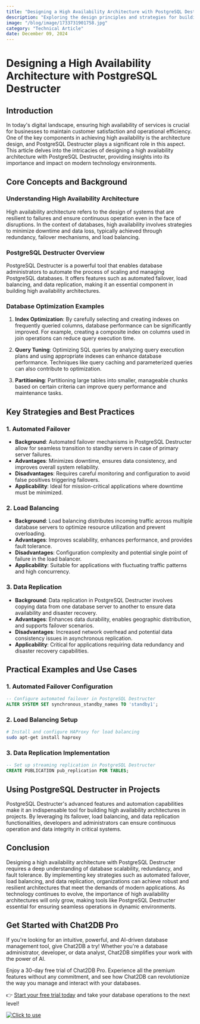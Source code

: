 ```yaml
---
title: "Designing a High Availability Architecture with PostgreSQL Destructer"
description: "Exploring the design principles and strategies for building a high availability architecture using PostgreSQL Destructer."
image: "/blog/image/1733731901758.jpg"
category: "Technical Article"
date: December 09, 2024
---
```


# Designing a High Availability Architecture with PostgreSQL Destructer


<Authors date="December 09, 2024">
  <Author name="Rowan Hill" link="https://chat2db.ai" />
</Authors>

## Introduction

In today's digital landscape, ensuring high availability of services is crucial for businesses to maintain customer satisfaction and operational efficiency. One of the key components in achieving high availability is the architecture design, and PostgreSQL Destructer plays a significant role in this aspect. This article delves into the intricacies of designing a high availability architecture with PostgreSQL Destructer, providing insights into its importance and impact on modern technology environments.

## Core Concepts and Background

### Understanding High Availability Architecture

High availability architecture refers to the design of systems that are resilient to failures and ensure continuous operation even in the face of disruptions. In the context of databases, high availability involves strategies to minimize downtime and data loss, typically achieved through redundancy, failover mechanisms, and load balancing.

### PostgreSQL Destructer Overview

PostgreSQL Destructer is a powerful tool that enables database administrators to automate the process of scaling and managing PostgreSQL databases. It offers features such as automated failover, load balancing, and data replication, making it an essential component in building high availability architectures.

### Database Optimization Examples

1. **Index Optimization**: By carefully selecting and creating indexes on frequently queried columns, database performance can be significantly improved. For example, creating a composite index on columns used in join operations can reduce query execution time.

2. **Query Tuning**: Optimizing SQL queries by analyzing query execution plans and using appropriate indexes can enhance database performance. Techniques like query caching and parameterized queries can also contribute to optimization.

3. **Partitioning**: Partitioning large tables into smaller, manageable chunks based on certain criteria can improve query performance and maintenance tasks.

## Key Strategies and Best Practices

### 1. Automated Failover

- **Background**: Automated failover mechanisms in PostgreSQL Destructer allow for seamless transition to standby servers in case of primary server failures.
- **Advantages**: Minimizes downtime, ensures data consistency, and improves overall system reliability.
- **Disadvantages**: Requires careful monitoring and configuration to avoid false positives triggering failovers.
- **Applicability**: Ideal for mission-critical applications where downtime must be minimized.

### 2. Load Balancing

- **Background**: Load balancing distributes incoming traffic across multiple database servers to optimize resource utilization and prevent overloading.
- **Advantages**: Improves scalability, enhances performance, and provides fault tolerance.
- **Disadvantages**: Configuration complexity and potential single point of failure in the load balancer.
- **Applicability**: Suitable for applications with fluctuating traffic patterns and high concurrency.

### 3. Data Replication

- **Background**: Data replication in PostgreSQL Destructer involves copying data from one database server to another to ensure data availability and disaster recovery.
- **Advantages**: Enhances data durability, enables geographic distribution, and supports failover scenarios.
- **Disadvantages**: Increased network overhead and potential data consistency issues in asynchronous replication.
- **Applicability**: Critical for applications requiring data redundancy and disaster recovery capabilities.

## Practical Examples and Use Cases

### 1. Automated Failover Configuration

```sql
-- Configure automated failover in PostgreSQL Destructer
ALTER SYSTEM SET synchronous_standby_names TO 'standby1';
```

### 2. Load Balancing Setup

```bash
# Install and configure HAProxy for load balancing
sudo apt-get install haproxy
```

### 3. Data Replication Implementation

```sql
-- Set up streaming replication in PostgreSQL Destructer
CREATE PUBLICATION pub_replication FOR TABLES;
```

## Using PostgreSQL Destructer in Projects

PostgreSQL Destructer's advanced features and automation capabilities make it an indispensable tool for building high availability architectures in projects. By leveraging its failover, load balancing, and data replication functionalities, developers and administrators can ensure continuous operation and data integrity in critical systems.

## Conclusion

Designing a high availability architecture with PostgreSQL Destructer requires a deep understanding of database scalability, redundancy, and fault tolerance. By implementing key strategies such as automated failover, load balancing, and data replication, organizations can achieve robust and resilient architectures that meet the demands of modern applications. As technology continues to evolve, the importance of high availability architectures will only grow, making tools like PostgreSQL Destructer essential for ensuring seamless operations in dynamic environments.

## Get Started with Chat2DB Pro

If you're looking for an intuitive, powerful, and AI-driven database management tool, give Chat2DB a try! Whether you're a database administrator, developer, or data analyst, Chat2DB simplifies your work with the power of AI.

Enjoy a 30-day free trial of Chat2DB Pro. Experience all the premium features without any commitment, and see how Chat2DB can revolutionize the way you manage and interact with your databases.

👉 [Start your free trial today](https://chat2db.ai/pricing) and take your database operations to the next level!


[![Click to use](/image/blog/bg/chat2db.jpg)](https://chat2db.ai/)
